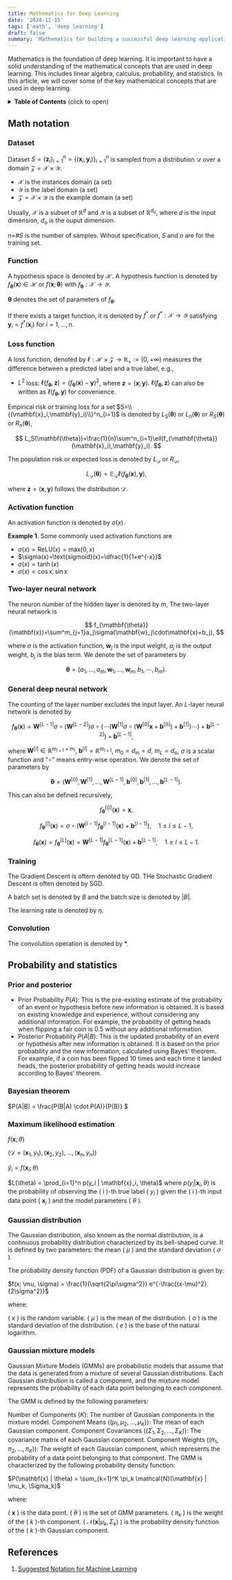 ```yaml
---
title: Mathematics for Deep Learning
date: '2024-11-15'
tags: ['math', 'deep learning']
draft: false
summary: 'Mathematics for building a successful deep learning application'
---
```



Mathematics is the foundation of deep learning. It is important to have a solid understanding of the mathematical concepts that are used in deep learning. This includes linear algebra, calculus, probability, and statistics. In this article, we will cover some of the key mathematical concepts that are used in deep learning.

<details>
<summary><b>Table of Contents</b> (click to open)</summary>
<!-- MarkdownTOC -->

- [Math notation](#math-notation)
    - [Dataset](#dataset)
    - [Function](#function)
    - [Loss function](#loss-function)
    - [Activation function](#activation-function)
    - [Two-layer neural network](#two-layer-neural-network)
    - [General deep neural network](#general-deep-neural-network)
    - [Training](#training)
    - [Convolution](#convolution)
- [Probability and statistics](#probability-and-statistics)
    - [Prior and posterior](#prior-and-posterior)
    - [Bayesian theorem](#bayesian-theorem)
    - [Maximum likelihood estimation](#maximum-likelihood-estimation)
    - [Gaussian distribution](#gaussian-distribution)
    - [Gaussian mixture models](#gaussian-mixture-models)

<!-- /MarkdownTOC -->
</details>

## Math notation

### Dataset

Dataset $S=\{ \mathbf{z}_i \}^n_{i=1}=\{(\mathbf{x}_i, \mathbf{y}_i) \}^n_{i=1}$ is sampled from a distribution $\mathcal{D}$ over a domain $\mathcal{Z} = \mathcal{X} \times \mathcal{Y}$.

  * $\mathcal{X}$ is the instances domain (a set)
  * $\mathcal{Y}$ is the label domain (a set)
  * $\mathcal{Z}=\mathcal{X} \times \mathcal{Y}$ is the example domain (a set)

Usually, $\mathcal{X}$ is a subset of $\mathbb{R}^d$ and $\mathcal{Y}$ is a subset of $\mathbb{R}^{d_\text{o}}$, where $d$ is the input dimension, $d_\text{o}$ is the ouput dimension.

$n=$#$S$ is the number of samples. Wihout specification, $S$ and $n$ are for the training set.

### Function

A hypothesis space is denoted by $\mathcal{H}$. A hypothesis function is denoted by $f_{\mathbf{\theta}}(\mathbf{x})\in\mathcal{H}$ or $f(\mathbf{x};\mathbf{\theta})$ with $f_{\mathbf{\theta}}:\mathcal{X}\to\mathcal{Y}$.

$\mathbf{\theta}$ denotes the set of parameters of $f_{\mathbf{\theta}}$.

If there exists a target function, it is denoted by $f^{*}$ or $f^{*}:\mathcal{X}\to\mathcal{Y}$ satisfying $\mathbf{y}_i=f^*(\mathbf{x}_i)$ for $i=1,\dots,n$.

### Loss function

A loss function, denoted by $\ell:\mathcal{H}\times\mathcal{Z}\to\mathbb{R}_{+}:=[0,+\infty)$ measures the difference between a predicted label and a true label, e.g.,

- $L^2$ loss: $\ell(f_{\mathbf{\theta}},\mathbf{z})=(f_{\mathbf{\theta}}(\mathbf{x})-\mathbf{y})^2$, where $\mathbf{z}=(\mathbf{x},\mathbf{y})$. $\ell(f_{\mathbf{\theta}},\mathbf{z})$ can also be written as $\ell(f_{\mathbf{\theta}},\mathbf{y})$ for convenience.

Empirical risk or training loss for a set $S=\\{(\mathbf{x}_i,\mathbf{y}_i)\\}^n_{i=1}$ is denoted by $L_S(\mathbf{\theta})$ or $L_n(\mathbf{\theta})$ or $R_S(\mathbf{\theta})$ or $R_n(\mathbf{\theta})$,

$$
  L_S(\mathbf{\theta})=\frac{1}{n}\sum^n_{i=1}\ell(f_{\mathbf{\theta}}(\mathbf{x}_i),\mathbf{y}_i).
$$

The population risk or expected loss is denoted by $L_{\mathcal{D}}$ or $R_{\mathcal{D}}$,

$$
  L_{\mathcal{D}}(\mathbf{\theta})=\mathbb{E}_{\mathcal{D}}\ell(f_{\mathbf{\theta}}(\mathbf{x}),\mathbf{y}),
$$

where $\mathbf{z}=(\mathbf{x},\mathbf{y})$ follows the distribution $\mathcal{D}$.

### Activation function

An activation function is denoted by $\sigma(x)$.

**Example 1**. Some commonly used activation functions are

- $\sigma(x)=\text{ReLU}(x)=\text{max}(0,x)$
- $\sigma(x)=\text{sigmoid}(x)=\dfrac{1}{1+e^{-x}}$
- $\sigma(x)=\tanh(x)$
- $\sigma(x)=\cos x, \sin x$

### Two-layer neural network

The neuron number of the hidden layer is denoted by $m$, The two-layer neural network is

$$
  f_{\mathbf{\theta}}(\mathbf{x})=\sum^m_{j=1}a_j\sigma(\mathbf{w}_j\cdot\mathbf{x}+b_j),
$$

where $\sigma$ is the activation function, $\mathbf{w}_j$ is the input weight, $a_j$ is the output weight, $b_j$ is the bias term. We denote the set of parameters by

$$
  \mathbf{\theta}=(a_1,\ldots,a_m,\mathbf{w}_1,\ldots,\mathbf{w}_m,b_1,\cdots,b_m).
$$

### General deep neural network

The counting of the layer number excludes the input layer. An $L$-layer neural network is denoted by

$$
  f_{\mathbf{\theta}}(\mathbf{x})=\mathbf{W}^{[L-1]}\sigma\circ(\mathbf{W}^{[L-2]})\sigma\circ(\cdots(\mathbf{W}^{[1]}\sigma\circ(\mathbf{W}^{[0]}\mathbf{x}+\mathbf{b}^{[0]})+\mathbf{b}^{[1]})\cdots)+\mathbf{b}^{[L-2]})+\mathbf{b}^{[L-1]},
$$

where $\mathbf{W}^{[l]}\in\mathbb{R}^{m_{l+1}\times m_l}$, $\mathbf{b}^{[l]}=\mathbb{R}^{m_{l+1}}$, $m_0=d_\text{in}=d$, $m_{L}=d_\text{o}$, $\sigma$ is a scalar function and "$\circ$" means entry-wise operation. We denote the set of parameters by

$$
  \mathbf{\theta}=(\mathbf{W}^{[0]},\mathbf{W}^{[1]},\dots,\mathbf{W}^{[L-1]},\mathbf{b}^{[0]},\mathbf{b}^{[1]},\dots,\mathbf{b}^{[L-1]}).
$$

This can also be defined recursively,

$$
  f^{[0]}_{\mathbf{\theta}}(\mathbf{x})=\mathbf{x},
$$

$$
  f^{[l]}_{\mathbf{\theta}}(\mathbf{x})=\sigma\circ(\mathbf{W}^{[l-1]}f^{[l-1]}_{\mathbf{\theta}}(\mathbf{x})+\mathbf{b}^{[l-1]}), \quad 1\le l\le L-1,
$$

$$
  f_{\mathbf{\theta}}(\mathbf{x})=f^{[L]}_{\mathbf{\theta}}(\mathbf{x})=\mathbf{W}^{[L-1]}f^{[L-1]}_{\mathbf{\theta}}(\mathbf{x})+\mathbf{b}^{[L-1]}, \quad 1\le l\le L-1.
$$

### Training

The Gradient Descent is oftern denoted by GD. THe Stochastic Gradient Descent is often denoted by SGD.

A batch set is denoted by $B$ and the batch size is denoted by $|B|$.

The learning rate is denoted by $\eta$.

### Convolution

The convolution operation is denoted by $*$.

## Probability and statistics

### Prior and posterior
- Prior Probability $P(A)$: This is the pre-existing estimate of the probability of an event or hypothesis before new information is obtained. It is based on existing knowledge and experience, without considering any additional information. For example, the probability of getting heads when flipping a fair coin is 0.5 without any additional information.
- Posterior Probability $P(A|B)$: This is the updated probability of an event or hypothesis after new information is obtained. It is based on the prior probability and the new information, calculated using Bayes' theorem. For example, if a coin has been flipped 10 times and each time it landed heads, the posterior probability of getting heads would increase according to Bayes' theorem.
### Bayesian theorem

$P(A|B) = \frac{P(B|A) \cdot P(A)}{P(B)} $

### Maximum likelihood estimation

$f(\mathbf{x}; \theta)$  

$( \mathcal{D} = {(\mathbf{x}_1, y_1), (\mathbf{x}_2, y_2), ..., (\mathbf{x}_n, y_n)} )$

$\hat{y}_i = f(\mathbf{x}_i; \theta)$

$L(\theta) = \prod_{i=1}^n p(y_i | \mathbf{x}_i, \theta)$ where $p(y_i | \mathbf{x}_i, \theta$) is the probability of observing the ( i )-th true label ( $y_i$ ) given the ( i )-th input data point ( $\mathbf{x}_i$ ) and the model parameters ( $\theta$ ).

### Gaussian distribution

The Gaussian distribution, also known as the normal distribution, is a continuous probability distribution characterized by its bell-shaped curve. It is defined by two parameters: the mean ( $\mu$ ) and the standard deviation ( $\sigma$ ).

The probability density function (PDF) of a Gaussian distribution is given by:

$f(x; \mu, \sigma) = \frac{1}{\sqrt{2\pi\sigma^2}} e^{-\frac{(x-\mu)^2}{2\sigma^2}}$

where:

( $x$ ) is the random variable.
( $\mu$ ) is the mean of the distribution.
( $\sigma$ ) is the standard deviation of the distribution.
( $e$ ) is the base of the natural logarithm.


### Gaussian mixture models

Gaussian Mixture Models (GMMs) are probabilistic models that assume that the data is generated from a mixture of several Gaussian distributions. Each Gaussian distribution is called a component, and the mixture model represents the probability of each data point belonging to each component.

The GMM is defined by the following parameters:

Number of Components ($K$): The number of Gaussian components in the mixture model.
Component Means (($\mu_1, \mu_2, ..., \mu_K$)): The mean of each Gaussian component.
Component Covariances (($\Sigma_1, \Sigma_2, ..., \Sigma_K$)): The covariance matrix of each Gaussian component.
Component Weights (($\pi_1, \pi_2, ..., \pi_K$)): The weight of each Gaussian component, which represents the probability of a data point belonging to that component.
The GMM is characterized by the following probability density function:

$P(\mathbf{x} | \theta) = \sum_{k=1}^K \pi_k \mathcal{N}(\mathbf{x} | \mu_k, \Sigma_k)$

where:

( $\mathbf{x}$ ) is the data point.
( $\theta$ ) is the set of GMM parameters.
( $\pi_k$ ) is the weight of the ( $k$ )-th component.
( $\mathcal{N}(\mathbf{x} | \mu_k, \Sigma_k$) ) is the probability density function of the ( $k$ )-th Gaussian component.

## References
1. [Suggested Notation for Machine Learning](https://github.com/mazhengcn/suggested-notation-for-machine-learning#notation-table)